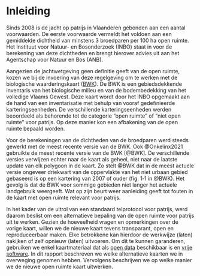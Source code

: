 # Inleiding

Sinds 2008 is de jacht op patrijs in Vlaanderen gebonden aan een aantal voorwaarden.
De eerste voorwaarde vermeldt het voldoen aan een gemiddelde dichtheid van minstens 3 broedparen per 100 ha open ruimte.
Het Instituut voor Natuur- en Bosonderzoek (INBO) staat in voor de berekening van deze dichtheden en brengt hierover advies uit aan het Agentschap voor Natuur en Bos (ANB).

Aangezien de jachtwetgeving geen definitie geeft van de open ruimte, kozen we bij de invoering van deze regelgeving om te werken met de biologische waarderingskaart ([BWK](https://www.vlaanderen.be/inbo/de-biologische-waarderingskaart/bwk-belang/)).
De BWK is een gebiedsdekkende inventaris van het biologische milieu en van de bodembedekking van het volledige Vlaams Gewest.
Deze kaart wordt door het INBO opgemaakt aan de hand van een inventarisatie met behulp van vooraf gedefinieerde karteringseenheden.
De verschillende karteringseenheden werden beoordeeld als behorende tot de categorie "open ruimte" of "niet open ruimte" voor patrijs.
Op deze manier kon een afbakening van de open ruimte bepaald worden.

Voor de berekeningen van de dichtheden van de broedparen werd steeds gewerkt met de meest recente versie van de BWK.
Ook @Onkelinx2021 gebruikte de meest recente versie van de BWK [@BWK].
De verschillende versies verwijzen echter naar de kaart als geheel, niet naar de laatste update van elk polygoon in de kaart.
Zo stelt @BWK dat in de meest actuele versie ongeveer driekwart van de oppervlakte van het niet urbaan gebied gebaseerd is op een kartering van 2007 of ouder (fig. 1‐1 in @BWK).
Het gevolg is dat de BWK voor sommige gebieden niet langer het actuele landgebruik weergeeft.
Wat op zijn beurt weer aanleiding geeft tot fouten in de kaart met open ruimte relevant voor patrijs.

In het kader van de uitrol van een standaard telprotocol voor patrijs, werd daarom beslist om een alternatieve bepaling van de open ruimte voor patrijs uit te werken.
Gezien de hoeveelheid vragen en opmerkingen over de vorige kaart, willen we de nieuwe kaart tevens transparant, open en reproduceerbaar maken.
Elke betrokkene kan hierdoor de werkwijze (laten) nakijken of zelf opnieuw (laten) uitvoeren.
Om dit te kunnen garanderen, gebruiken we enkel kaartmateriaal dat als [open data](https://nl.wikipedia.org/wiki/Open_data) beschikbaar is en [vrije software](https://nl.wikipedia.org/wiki/Vrije_software_en_opensourcesoftware).
In dit rapport beschreven we welke alternatieve kaarten we in overweging genomen hebben.
Vervolgens beschrijven we op welke manier we de nieuwe open ruimte kaart uitwerken.
